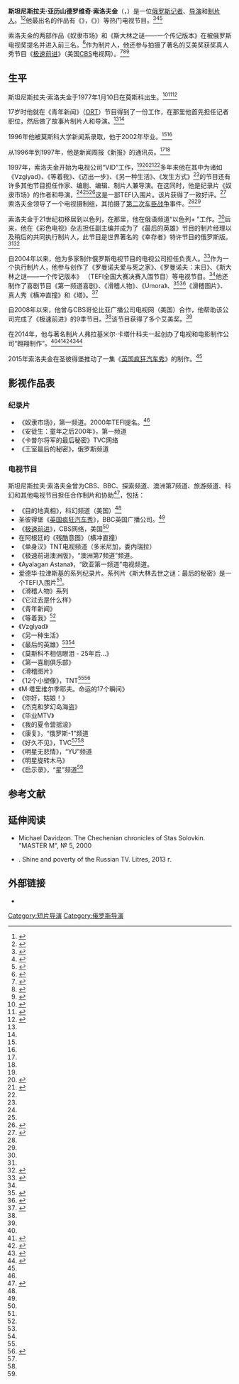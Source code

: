 {{Multiple issues|
{{Bare URLs|time=2019-12-26T01:18:53+00:00}}
{{Citation style|time=2019-12-26T01:18:53+00:00}}
}}
{{藝人
|姓名= Станислав Соловкин<br />斯坦尼斯拉夫·索洛夫金
|image= Solovkin.jpg
|imagesize= 220px
|類型=導演
|出生日期={{birth date and age|1977|01|10}}
|出生地={{USSR}}，[[莫斯科|莫斯科]]
|國籍={{俄罗斯}}
|民族=
|父母 = 
|教育程度 = {{俄罗斯}}[[莫斯科国立大学|莫斯科国立大学]]
|配偶 = 
|儿女 = 
|代表作 = {{Plainlist|
* 《[[极速前进|极速前进]]》
* 《[[英国疯狂汽车秀|英国疯狂汽车秀]]》
* 《{{link-en|最后的英雄|Last Hero}}》
}}
| emmyawards=《[[极速前进|极速前进]]》
| awards='''{{link-en|TEFI|TEFI}}'''<br>《奴隶市场》<br>《斯大林之谜——一个传记版本》
}}
'''斯坦尼斯拉夫·亚历山德罗维奇·索洛夫金'''（{{lang-rus|Станислáв Алексáндрович Соло́вкин}}，{{bd|1977年|1月10日|}}）是一位[[俄罗斯|俄罗斯]][[记者|记者]]、[[导演|导演]]和[[制片人|制片人]]。<ref name="auto">{{cite web|url=https://knews.kg/2015/02/17/shelkovyiy-teleput/|title=Шелковый телепуть|first=|last=K-News|date=2015-02-17|publisher=|access-date=2020-01-27|archive-date=2020-10-23|archive-url=https://web.archive.org/web/20201023023607/https://knews.kg/2015/02/17/shelkovyiy-teleput/|dead-url=no}}</ref><ref name="trud.ru">{{cite web|url=http://www.trud.ru/article/15-06-2000/7507_rynok_rabov.html|title="РЫНОК РАБОВ"|date=2000-06-15|website=www.trud.ru|access-date=2015-06-28|archive-date=2015-04-16|archive-url=https://web.archive.org/web/20150416183839/http://www.trud.ru/article/15-06-2000/7507_rynok_rabov.html|dead-url=no}}</ref>他最出名的作品有《{{link-en|最后的英雄|Last Hero}}》，《{{link-ru|等着我|Жди меня (телепередача)}}》）等热门电视节目。<ref>{{cite web |url=http://lenta.ru/mideast/2004/04/08/ernst/ |title=存档副本 |accessdate=2015-04-02 |deadurl=yes |archiveurl=https://web.archive.org/web/20150403162001/http://lenta.ru/mideast/2004/04/08/ernst/ |archivedate=2015-04-03 }}</ref><ref name="regnum.ru">{{Cite web |url=http://www.regnum.ru/expnews/132737.html |title=存档副本 |access-date=2015-06-28 |archive-date=2015-04-04 |archive-url=https://web.archive.org/web/20150404190302/http://www.regnum.ru/expnews/132737.html |dead-url=no }}</ref><ref name="vokrug.tv">{{cite web|url=https://www.vokrug.tv/article/show/davno_ne_videlis_s_olgoi_arosevoi_31939/|title=«Давно не виделись!» с Ольгой Аросевой|website=Вокруг ТВ|access-date=2020-01-27|archive-date=2020-01-27|archive-url=https://web.archive.org/web/20200127145329/https://www.vokrug.tv/article/show/davno_ne_videlis_s_olgoi_arosevoi_31939/|dead-url=no}}</ref> 

索洛夫金的两部作品《奴隶市场》和《斯大林之谜——一个传记版本》在被俄罗斯电视{{link-en|TEFI|TEFI}}奖提名并进入前三名。<ref name="auto1">{{cite web |url=http://www.tefi.ru/ru/tefi/tefi-vict1997/ |title=存档副本 |accessdate=2015-04-02 |deadurl=yes |archiveurl=https://web.archive.org/web/20150629001927/http://www.tefi.ru/ru/tefi/tefi-vict1997/ |archivedate=2015-06-29 }}</ref>作为制片人，他还参与拍摄了著名的艾美奖获奖真人秀节目《[[极速前进|极速前进]]》（美国[[CBS_(電視網)|CBS]]电视网）。<ref name="imdb.com">{{cite web|url=http://www.imdb.com/name/nm5439694/|title=Stanislav Solovkin|website=IMDb|access-date=2015-06-28|archive-date=2017-02-18|archive-url=https://web.archive.org/web/20170218063651/http://www.imdb.com/name/nm5439694/|dead-url=no}}</ref><ref name="cbs.com">{{cite web|url=https://www.cbs.com/shows/amazing_race/about/|title=About The Amazing Race - TV Show Information - CBS.com|publisher=|via=www.cbs.com|access-date=2020-01-27|archive-date=2020-12-02|archive-url=https://web.archive.org/web/20201202091208/https://www.cbs.com/shows/amazing_race/about/|dead-url=no}}</ref><ref>{{cite web|url=https://www.emmys.com/shows/amazing-race|title=The Amazing Race|website=Television Academy|access-date=2020-01-27|archive-date=2021-03-04|archive-url=https://web.archive.org/web/20210304185303/https://www.emmys.com/shows/amazing-race|dead-url=no}}</ref>

==生平 ==

斯坦尼斯拉夫·索洛夫金于1977年1月10日在莫斯科出生。<ref name="dp.ru">{{cite web|url=https://www.dp.ru/a/2003/07/07/V_gotovnosti_k_oblomu_nash/|title=В готовности к облому наша сила|website=www.dp.ru|access-date=2020-01-27|archive-date=2020-01-27|archive-url=https://web.archive.org/web/20200127145326/https://www.dp.ru/a/2003/07/07/V_gotovnosti_k_oblomu_nash/|dead-url=no}}</ref><ref name="lenizdat.ru">{{cite web|url=http://lenizdat.ru/articles/130052/|title=Станислав Соловкин пришел делать настоящее телевидение|website=ЛенИздат.ru|access-date=2015-06-28|archive-date=2015-04-07|archive-url=https://web.archive.org/web/20150407221228/https://lenizdat.ru/articles/130052/|dead-url=no}}</ref><ref name="labyrinth.ru">{{cite web|url=http://www.labyrinth.ru/content/card.asp?cardid=33898|title=СОЛОВКИН Станислав Александрович - Биография - БД "Лабиринт"|website=www.labyrinth.ru|access-date=2015-06-28|archive-date=2015-04-04|archive-url=https://web.archive.org/web/20150404033459/http://www.labyrinth.ru/content/card.asp?cardid=33898|dead-url=no}}</ref>

17岁时他就在《青年新闻》（[[第一频道_(俄罗斯)|ORT]]）节目得到了一份工作，在那里他首先担任记者职位，然后做了故事片制片人和导演。<ref name="dp.ru"/><ref name="labyrinth.ru"/>

1996年他被莫斯科大学新闻系录取，他于2002年毕业。<ref name="dp.ru"/><ref name="labyrinth.ru"/>

从1996年到1997年，他是新闻周报《新报》的通讯员。<ref name="dp.ru"/><ref name="lenizdat.ru"/>

1997年，索洛夫金开始为电视公司“VID”工作，<ref name="dp.ru"/><ref>{{cite web|url=http://saint-petersburg.ru/m/spb/old/25188/|title=Генеральным продюсером ТРК "Петербург" назначен С.Соловкин.|website=Санкт-Петербург.Ру|access-date=2015-06-28|archive-date=2015-04-04|archive-url=https://web.archive.org/web/20150404032233/http://saint-petersburg.ru/m/spb/old/25188/|dead-url=no}}</ref><ref name="zonakz.net">{{cite web|url=https://zonakz.net/2000/09/19/%d1%87%d0%b5%d1%87%d0%b5%d0%bd%d1%81%d0%ba%d0%b8%d0%b5-%d1%85%d1%80%d0%be%d0%bd%d0%b8%d0%ba%d0%b8-%d1%81%d1%82%d0%b0%d1%81%d0%b0-%d1%81%d0%be%d0%bb%d0%be%d0%b2%d0%ba%d0%b8%d0%bd%d0%b0/|title=Чеченские хроники Стаса Соловкина|website=zonakz.net|access-date=2020-01-27|archive-date=2018-06-12|archive-url=https://web.archive.org/web/20180612184554/https://zonakz.net/2000/09/19/%d1%87%d0%b5%d1%87%d0%b5%d0%bd%d1%81%d0%ba%d0%b8%d0%b5-%d1%85%d1%80%d0%be%d0%bd%d0%b8%d0%ba%d0%b8-%d1%81%d1%82%d0%b0%d1%81%d0%b0-%d1%81%d0%be%d0%bb%d0%be%d0%b2%d0%ba%d0%b8%d0%bd%d0%b0/|dead-url=no}}</ref><ref name="lenizdat.ru"/>多年来他在其中为诸如《Vzglyad》、《等着我》、《迈出一步》、《另一种生活》、《发生方式》<ref name="labyrinth.ru"/>的节目还有许多其他节目担任作家、编剧、编辑、制片人兼导演。在这同时，他是纪录片《奴隶市场》的作者和导演，<ref name="zonakz.net"/><ref name="trud.ru"/><ref name="regnum.ru1">{{Cite web |url=http://www.regnum.ru/news/analitics/132737.html |title=存档副本 |access-date=2015-06-28 |archive-date=2015-04-04 |archive-url=https://web.archive.org/web/20150404160051/http://www.regnum.ru/news/analitics/132737.html |dead-url=no }}</ref>这是一部TEFI入围片。该片获得了一致好评。<ref>{{cite web |url=http://28.arhivesetey.ru/archive/46432495117/6/b849a6ec97841027ab2724f978dc8df3.php |title=存档副本 |accessdate=2015-04-02 |deadurl=yes |archiveurl=https://web.archive.org/web/20150403125840/http://28.arhivesetey.ru/archive/46432495117/6/b849a6ec97841027ab2724f978dc8df3.php |archivedate=2015-04-03 }}</ref> ​​索洛夫金领导了一个电视摄制组，其拍摄了[[第二次车臣战争|第二次车臣战争]]事件。<ref name="zonakz.net"/><ref name="regnum.ru"/> 

索洛夫金于21世纪初移居到以色列，在那里，他在俄语频道“以色列+ ”工作。<ref name="dp.ru"/>后来，他在《彩色电视》杂志担任副主编并成为了《最后的英雄》节目的制片经理以及稍后的共同执行制片人，此节目是世界著名的《幸存者》特许节目的俄罗斯版。<ref name="regnum.ru1"/><ref>{{cite web|url=https://www.fontanka.ru/2003/07/02/50150/|title=Генпродюсером ТРК «Петербург» назначен Станислав Соловкин|date=2003-07-02|website=www.fontanka.ru|access-date=2020-01-27|archive-date=2020-01-27|archive-url=https://web.archive.org/web/20200127145324/https://www.fontanka.ru/2003/07/02/50150/|dead-url=no}}</ref> 

自2004年以来，他为多家制作俄罗斯电视节目的电视公司担任负责人。<ref name="auto2">{{cite web |url=http://www.sem40.ru/lenta/news-dir/81562.html |title=存档副本 |accessdate=2015-04-02 |deadurl=yes |archiveurl=https://archive.is/20150314230844/http://www.sem40.ru/lenta/news-dir/81562.html |archivedate=2015-03-14 }}</ref>作为一个执行制片人，他参与创作了《罗曼诺夫爱与死之家》、《罗曼诺夫：末日》、《斯大林之谜——一个传记版本》 （TEFI全国大赛决赛入围节目）等电视节目。<ref name="auto1"/>他还制作了喜剧节目《第一频道喜剧》、《滑稽人物》、《Umora》、<ref>{{cite web|url=https://www.yuga.ru/news/53210/|title=Сегодня, 15 июля, в Сочи завершит свою работу фестиваль юмора "Умора"|website=Юга.ру|access-date=2020-01-27|archive-date=2020-01-27|archive-url=https://web.archive.org/web/20200127145327/https://www.yuga.ru/news/53210/|dead-url=no}}</ref><ref>{{cite web |url=http://www.dni.ru/news/showbiz/2005/7/14/66666.html |title=存档副本 |accessdate=2015-04-02 |deadurl=yes |archiveurl=https://web.archive.org/web/20150403145428/http://www.dni.ru/news/showbiz/2005/7/14/66666.html |archivedate=2015-04-03 }}</ref>《滑稽图片》、真人秀《横冲直撞》和《塔》。<ref>{{cite web|url=https://mediananny.com/raznoe/22944/Voijna_formatov__Kto_pobedit_v_pryzhkah_s_vyshki___Pljusy_ili__Pervyij_kanal__Rossii_|title=Война форматов. Кто победит в прыжках с вышки – Плюсы или «Первый канал» России?|website=МедиаНяня - таблоид для и про медиа|access-date=2020-01-27|archive-date=2020-09-24|archive-url=https://web.archive.org/web/20200924025711/https://mediananny.com/raznoe/22944/Voijna_formatov__Kto_pobedit_v_pryzhkah_s_vyshki___Pljusy_ili__Pervyij_kanal__Rossii_|dead-url=no}}</ref> 

自2008年以来，他曾与CBS哥伦比亚广播公司电视网（美国）合作，他帮助该公司完成了《极速前进》的9季节目。<ref name="imdb.com"/>该节目获得了多个艾美奖。<ref name="cbs.com"/>

在2014年，他与著名制片人弗拉基米尔·卡塔什科夫一起创办了电视和电影制作公司“翱翔制作”。<ref name="auto"/><ref>{{cite web |url=http://soartv.tv/about.html |title=存档副本 |accessdate=2015-04-02 |deadurl=yes |archiveurl=https://web.archive.org/web/20150404151318/http://soartv.tv/about.html |archivedate=2015-04-04 }}</ref><ref>{{cite web|url=http://viperson.ru/wind.php?ID=488372|title=Карташков Владимир Валерьевич – биография - VIPERSON|website=viperson.ru|access-date=2015-06-28|archive-date=2015-05-26|archive-url=https://web.archive.org/web/20150526195322/http://viperson.ru/wind.php?ID=488372|dead-url=no}}</ref><ref>{{cite web|url=https://www.kino-teatr.ru/kino/producer/ros/281102/bio/|title=Владимир Карташков|website=Кино-Театр.РУ|access-date=2020-01-27|archive-date=2020-01-27|archive-url=https://web.archive.org/web/20200127145326/https://www.kino-teatr.ru/kino/producer/ros/281102/bio/|dead-url=no}}</ref><ref>{{cite web|url=http://www.imdb.com/name/nm5237599/|title=Vladimir Kartashkov|website=IMDb|access-date=2015-06-28|archive-date=2016-04-10|archive-url=https://web.archive.org/web/20160410052314/http://www.imdb.com/name/nm5237599/|dead-url=no}}</ref>

2015年索洛夫金在圣彼得堡推动了一集《[[英国疯狂汽车秀|英国疯狂汽车秀]]》的制作。<ref name="imdb.com"/>

==影视作品表 ==
=== 纪录片 === 
* 《奴隶市场》，第一频道。2000年TEFI提名。<ref name="dp.ru"/>
* 《安徒生：童年之后200年》，第一频道 
* 《卡普尔将军的最后秘密》TVC网络 
* 《王室最后的秘密》，俄罗斯频道 

=== 电视节目=== 
斯坦尼斯拉夫·索洛夫金曾为CBS、BBC、探索频道、澳洲第7频道、旅游频道、科幻和其他电视节目担任合作制片和协助<ref>{{cite web|url=https://www.for.kg/news-310173-ru.html|title=Шелковый телепуть - Новости Кыргызстана|website=www.for.kg|access-date=2020-01-27|archive-date=2020-01-27|archive-url=https://web.archive.org/web/20200127145421/https://www.for.kg/news-310173-ru.html|dead-url=no}}</ref>，包括： 

* 《目的地真相》，科幻频道（美国）<ref name="imdb.com"/>
* 圣彼得堡《[[英国疯狂汽车秀|英国疯狂汽车秀]]》，BBC英国广播公司。<ref name="imdb.com"/>
* 《[[极速前进|极速前进]]》，CBS网络，美国<ref name="imdb.com"/>
* 在阿根廷的《残酷意图》（横冲直撞） 
* 《单身汉》TNT电视频道（多米尼加，委内瑞拉） 
* 《极速前进澳洲版》，“澳洲第7频道”频道。 
* 《Ayalagan Astana》，“欧亚第一频道”电视频道。 
* 爱德华·拉津斯基的系列纪录片。系列片《斯大林去世之谜：最后的秘密》是一个TEFI入围片<ref name="auto1"/>。 
* 《滑稽人物》系列 
* 《它过去是什么样》 
* 《青年新闻》 
* 《等着我》<ref name="imdb.com"/>
* 《Vzglyad》 
* 《另一种生活》 
* 《最后的英雄》<ref name="dp.ru"/><ref name="lenizdat.ru"/>
* 《莫斯科不相信眼泪 - 25年后...》 
* 《第一喜剧俱乐部》 
* 《滑稽图片》 
* 《12个小塑像》，TNT<ref name="auto2"/><ref>{{cite web |url=http://cursorinfo.co.il/news/novosti/2004/04/08/solovkin/ |title=存档副本 |accessdate=2015-04-02 |deadurl=yes |archiveurl=https://web.archive.org/web/20150404190210/http://cursorinfo.co.il/news/novosti/2004/04/08/solovkin/ |archivedate=2015-04-04 }}</ref>
* 《M·塔里维尔季耶夫。命运的17个瞬间》 
* 《你好，姑娘！》 
* 《杰克和梦幻岛海盗》 
* 《毕业MTV》 
* 《我的夏令营摇滚》 
* 《康复》，“俄罗斯-1”频道 
* 《好久不见》，TVC<ref name="vokrug.tv"/><ref name="imdb.com"/> 
* 《明星无悲情》，“YU”频道 
* 《明星旋转木马》 
* 《启示录》，“星”频道<ref name="imdb.com"/>

==参考文献==
{{reflist|3}}

==延伸阅读 ==
* Michael Davidzon. The Chechenian chronicles of Stas Solovkin. "MASTER M", № 5, 2000
* {{link-ru|Fedor Razzakov|Раззаков, Фёдор Ибатович}}. Shine and poverty of the Russian TV. Litres, 2013 г.

==外部链接==
* {{imdb name|id=5439694|name=Stanislav Solovkin}}

{{normdaten}}
{{DEFAULTSORT:Solovkin}}
[[Category:短片导演|Category:短片导演]]
[[Category:俄罗斯导演|Category:俄罗斯导演]]